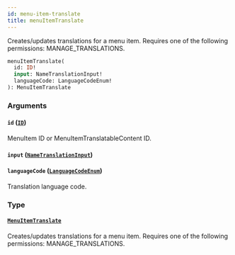 ```yaml
---
id: menu-item-translate
title: menuItemTranslate
---
```


Creates/updates translations for a menu item. Requires one of the following permissions: MANAGE_TRANSLATIONS.

```graphql
menuItemTranslate(
  id: ID!
  input: NameTranslationInput!
  languageCode: LanguageCodeEnum!
): MenuItemTranslate
```

### Arguments

#### `id` ([`ID`](../../../developer/api-reference/scalars/id))

MenuItem ID or MenuItemTranslatableContent ID.

#### `input` ([`NameTranslationInput`](../../../developer/api-reference/inputs/name-translation-input))

#### `languageCode` ([`LanguageCodeEnum`](../../../developer/api-reference/enums/language-code-enum))

Translation language code.

### Type

#### [`MenuItemTranslate`](../../../developer/api-reference/objects/menu-item-translate)

Creates/updates translations for a menu item. Requires one of the following permissions: MANAGE_TRANSLATIONS.
